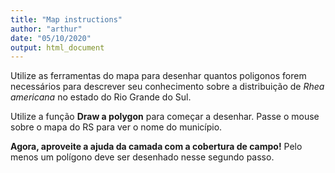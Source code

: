 ```yaml
---
title: "Map instructions"
author: "arthur"
date: "05/10/2020"
output: html_document
---
```


Utilize as ferramentas do mapa para desenhar quantos poligonos forem necessários para descrever seu conhecimento sobre a distribuição de *Rhea americana* no estado do Rio Grande do Sul.

Utilize a função **Draw a polygon** para começar a desenhar.
Passe o mouse sobre o mapa do RS para ver o nome do município. 

**Agora, aproveite a ajuda da camada com a cobertura de campo!**
Pelo menos um polígono deve ser desenhado nesse segundo passo. 